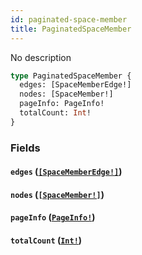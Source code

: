 ```yaml
---
id: paginated-space-member
title: PaginatedSpaceMember
---
```


No description

```graphql
type PaginatedSpaceMember {
  edges: [SpaceMemberEdge!]
  nodes: [SpaceMember!]
  pageInfo: PageInfo!
  totalCount: Int!
}
```

### Fields

#### `edges` ([`[SpaceMemberEdge!]`](/docs/graphql/objects/space-member-edge))

#### `nodes` ([`[SpaceMember!]`](/docs/graphql/objects/space-member))

#### `pageInfo` ([`PageInfo!`](/docs/graphql/objects/page-info))

#### `totalCount` ([`Int!`](/docs/graphql/scalars/int))
